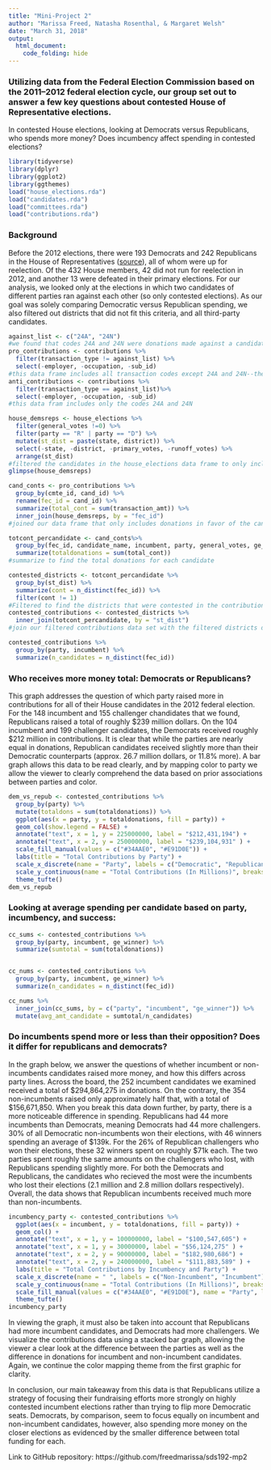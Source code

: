 ```yaml
---
title: "Mini-Project 2"
author: "Marissa Freed, Natasha Rosenthal, & Margaret Welsh"
date: "March 31, 2018"
output: 
  html_document:
    code_folding: hide
---
```


### Utilizing data from the Federal Election Commission based on the 2011–2012 federal election cycle, our group set out to answer a few key questions about contested House of Representative elections.
In contested House elections, looking at Democrats versus Republicans, who spends more money? 
Does incumbency affect spending in contested elections?


```r
library(tidyverse)
library(dplyr)
library(ggplot2)
library(ggthemes)
load("house_elections.rda")
load("candidates.rda")
load("committees.rda")
load("contributions.rda")
```

### Background
Before the 2012 elections, there were 193 Democrats and 242 Republicans in the House of Representatives ([source](http://history.house.gov/Congressional-Overview/Profiles/112th/)), all of whom were up for reelection. Of the 432 House members, 42 did not run for reelection in 2012, and another 13 were defeated in their primary elections. For our analysis, we looked only at the elections in which two candidates of different parties ran against each other (so only contested elections). As our goal was solely comparing Democratic versus Republican spending, we also filtered out districts that did not fit this criteria, and all third-party candidates. 

```r

against_list <- c("24A", "24N")
#we found that codes 24A and 24N were donations made against a candidate
pro_contributions <- contributions %>%
  filter(transaction_type != against_list) %>%
  select(-employer, -occupation, -sub_id)
#this data frame includes all transaction codes except 24A and 24N--the "against_list".
anti_contributions <- contributions %>%
  filter(transaction_type == against_list)%>%
  select(-employer, -occupation, -sub_id)
#this data fram includes only the codes 24A and 24N
```

```r
house_demsreps <- house_elections %>%
  filter(general_votes !=0) %>%
  filter(party == "R" | party == "D") %>%
  mutate(st_dist = paste(state, district)) %>%
  select(-state, -district, -primary_votes, -runoff_votes) %>%
  arrange(st_dist)
#filtered the candidates in the house_elections data frame to only include Republican and Democrat candidates, those did not have 0 votes in the general election 
glimpse(house_demsreps)
```

```r
cand_conts <- pro_contributions %>%
  group_by(cmte_id, cand_id) %>%
  rename(fec_id = cand_id) %>%
  summarize(total_cont = sum(transaction_amt)) %>%
  inner_join(house_demsreps, by = "fec_id")
#joined our data frame that only includes donations in favor of the candidate with our data frame that only includes Republican & Democratic candidates
```

```r
totcont_percandidate <- cand_conts%>%
  group_by(fec_id, candidate_name, incumbent, party, general_votes, ge_winner, st_dist) %>%
  summarize(totaldonations = sum(total_cont))
#summarize to find the total donations for each candidate
```

```r
contested_districts <- totcont_percandidate %>%
  group_by(st_dist) %>%
  summarize(cont = n_distinct(fec_id)) %>%
  filter(cont != 1)
#Filtered to find the districts that were contested in the contributions data set 
contested_contributions <- contested_districts %>%
  inner_join(totcont_percandidate, by = "st_dist")
#join our filtered contributions data set with the filtered districts data set
```

```r
contested_contributions %>%
  group_by(party, incumbent) %>%
  summarize(n_candidates = n_distinct(fec_id))
```

### Who receives more money total: Democrats or Republicans?

This graph addresses the question of which party raised more in contributions for all of their House candidates in the 2012 federal election. For the 148 incumbent and 155 challenger chandidates that we found, Republicans raised a total of roughly $239 million dollars. 
On the 104 incumbent and 199 challenger candidates, the Democrats received roughly $212 million in contributions. It is clear that while the parties are nearly equal in donations, Republican candidates received slightly more than their Democratic counterparts (approx. 26.7 million dollars, or 11.8% more). A bar graph allows this data to be read clearly, and by mapping color to party we allow the viewer to clearly comprehend the data based on prior associations between parties and color.

```r
dem_vs_repub <- contested_contributions %>%
  group_by(party) %>%
  mutate(totaldons = sum(totaldonations)) %>%
  ggplot(aes(x = party, y = totaldonations, fill = party)) +
  geom_col(show.legend = FALSE) +
  annotate("text", x = 1, y = 225000000, label = "$212,431,194") +
  annotate("text", x = 2, y = 250000000, label = "$239,104,931" ) +
  scale_fill_manual(values = c("#34AAE0", "#E91D0E")) +
  labs(title = "Total Contributions by Party") +
  scale_x_discrete(name = "Party", labels = c("Democratic", "Republican")) +
  scale_y_continuous(name = "Total Contributions (In Millions)", breaks = c(0e+00, .5e+08, 1e+08, 1.5e+08, 2e+08, 2.5e+08), labels = c("$0", "$50", "$100", "$150", "$200", "$250")) +
  theme_tufte()
dem_vs_repub

```


### Looking at average spending per candidate based on party, incumbency, and success:
```r
cc_sums <- contested_contributions %>%
  group_by(party, incumbent, ge_winner) %>%
  summarize(sumtotal = sum(totaldonations))


cc_nums <- contested_contributions %>%
  group_by(party, incumbent, ge_winner) %>%
  summarize(n_candidates = n_distinct(fec_id))

cc_nums %>%
  inner_join(cc_sums, by = c("party", "incumbent", "ge_winner")) %>%
  mutate(avg_amt_candidate = sumtotal/n_candidates)
```

### Do incumbents spend more or less than their opposition? Does it differ for republicans and democrats?
In the graph below, we answer the questions of whether incumbent or non-incumbents candidates raised more money, and how this differs across party lines. Across the board, the 252 incumbent candidates we examined received a total of $294,864,275 in donations.
On the contrary, the 354 non-incumbents raised only approximately half that, with a total of $156,671,850. 
When you break this data down further, by party, there is a more noticeable difference in spending. Republicans had 44 more incumbents than Democrats, meaning Democrats had 44 more challengers. 30% of all Democratic non-incumbents won their elections, with 46 winners spending an average of $139k. 
For the 26% of Republican challengers who won their elections, these 32 winners spent on roughly $71k each. The two parties spent roughly the same amounts on the challengers who lost, with Republicans spending slightly more. 
For both the Democrats and Republicans, the candidates who recieved the most were the incumbents who lost their elections (2.1 million and 2.8 million dollars respectively). Overall, the data shows that Republican incumbents received much more than non-incumbents. 

```r
incumbency_party <- contested_contributions %>%
  ggplot(aes(x = incumbent, y = totaldonations, fill = party)) +
  geom_col() +
  annotate("text", x = 1, y = 100000000, label = "$100,547,605") +
  annotate("text", x = 1, y = 30000000, label = "$56,124,275" ) + 
  annotate("text", x = 2, y = 90000000, label = "$182,980,686") +
  annotate("text", x = 2, y = 240000000, label = "$111,883,589" ) +
  labs(title = "Total Contributions by Incumbency and Party") +
  scale_x_discrete(name = " ", labels = c("Non-Incumbent", "Incumbent")) +
  scale_y_continuous(name = "Total Contributions (In Millions)", breaks = c(0e+00, .75e+08, 1.5e+08, 2.25e+08, 3e+08), labels = c("$0", "$75", "$150", "$225", "$300")) +
  scale_fill_manual(values = c("#34AAE0", "#E91D0E"), name = "Party", labels = c("Democratic", "Republican")) +
  theme_tufte()
incumbency_party
```

In viewing the graph, it must also be taken into account that Republicans had more incumbent candidates, and Democrats had more challengers. We visualize the contributions data using a stacked bar graph, allowing the viewer a clear look at the difference between the parties as well as the difference in donations for incumbent and non-incumbent candidates. Again, we continue the color mapping theme from the first graphic for clarity.

In conclusion, our main takeaway from this data is that Republicans utilize a strategy of focusing their fundraising efforts more strongly on highly contested incumbent elections rather than trying to flip more Democratic seats. Democrats, by comparison, seem to focus equally on incumbent and non-incumbent candidates, however, also spending more money on the closer elections as evidenced by the smaller difference between total funding for each.



Link to GitHub repository:
https://github.com/freedmarissa/sds192-mp2
